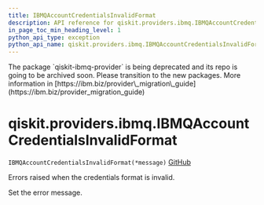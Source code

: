 ```yaml
---
title: IBMQAccountCredentialsInvalidFormat
description: API reference for qiskit.providers.ibmq.IBMQAccountCredentialsInvalidFormat
in_page_toc_min_heading_level: 1
python_api_type: exception
python_api_name: qiskit.providers.ibmq.IBMQAccountCredentialsInvalidFormat
---
```


<Admonition title="Warning" type="caution">
  The package `qiskit-ibmq-provider` is being deprecated and its repo is going to be archived soon. Please transition to the new packages. More information in [https://ibm.biz/provider\_migration\_guide](https://ibm.biz/provider_migration_guide)
</Admonition>

# qiskit.providers.ibmq.IBMQAccountCredentialsInvalidFormat

<span id="qiskit.providers.ibmq.IBMQAccountCredentialsInvalidFormat" />

`IBMQAccountCredentialsInvalidFormat(*message)` [GitHub](https://github.com/qiskit/qiskit-ibmq-provider/tree/stable/0.20/qiskit/providers/ibmq/exceptions.py "view source code")

Errors raised when the credentials format is invalid.

Set the error message.

